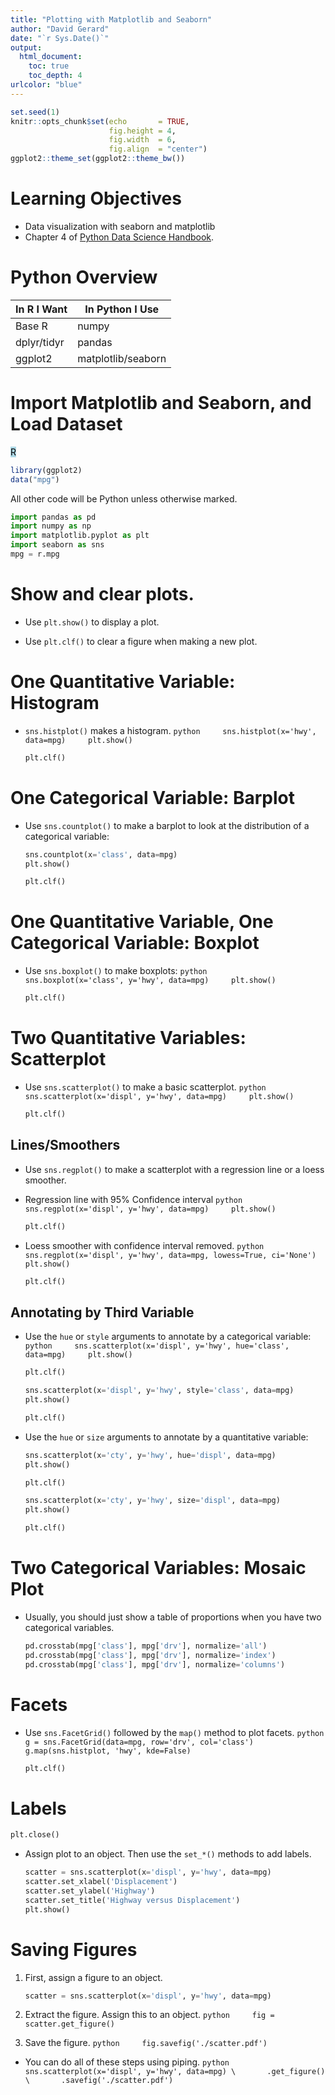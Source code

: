 ```yaml
---
title: "Plotting with Matplotlib and Seaborn"
author: "David Gerard"
date: "`r Sys.Date()`"
output:  
  html_document:
    toc: true
    toc_depth: 4
urlcolor: "blue"
---
```



```r
set.seed(1)
knitr::opts_chunk$set(echo       = TRUE, 
                      fig.height = 4, 
                      fig.width  = 6,
                      fig.align  = "center")
ggplot2::theme_set(ggplot2::theme_bw())
```

# Learning Objectives

- Data visualization with seaborn and matplotlib
- Chapter 4 of [Python Data Science Handbook](https://jakevdp.github.io/PythonDataScienceHandbook/).

# Python Overview

| In R I Want | In Python I Use |
|-------------|-----------------|
| Base R      | numpy           |
| dplyr/tidyr | pandas          |
| ggplot2     | matplotlib/seaborn |

# Import Matplotlib and Seaborn, and Load Dataset

<mark style="background-color: lightblue">R</mark>
```r
library(ggplot2)
data("mpg")
```

All other code will be Python unless otherwise marked.

```python
import pandas as pd
import numpy as np
import matplotlib.pyplot as plt
import seaborn as sns
mpg = r.mpg
```

# Show and clear plots.

- Use `plt.show()` to display a plot.

- Use `plt.clf()` to clear a figure when making a new plot.

# One Quantitative Variable: Histogram

- `sns.histplot()` makes a histogram.
    ```python
    sns.histplot(x='hwy', data=mpg)
    plt.show()
    ```

    ```python
    plt.clf()
    ```


# One Categorical Variable: Barplot

- Use `sns.countplot()` to make a barplot to look at the distribution of a
  categorical variable:

    ```python
    sns.countplot(x='class', data=mpg)
    plt.show()
    ```

    ```python
    plt.clf()
    ```

# One Quantitative Variable, One Categorical Variable: Boxplot

- Use `sns.boxplot()` to make boxplots:
    ```python
    sns.boxplot(x='class', y='hwy', data=mpg)
    plt.show()
    ```

    ```python
    plt.clf()
    ```

<!-- - A boxenplot is a cool graphic that gives you more quantiles to look at: -->
<!--     ```{python} -->
<!--     sns.boxenplot(x='class', y='hwy', data=mpg) -->
<!--     plt.show() -->
<!--     ``` -->

# Two Quantitative Variables: Scatterplot

- Use `sns.scatterplot()` to make a basic scatterplot.
    ```python
    sns.scatterplot(x='displ', y='hwy', data=mpg)
    plt.show()
    ```

    ```python
    plt.clf()
    ```

## Lines/Smoothers

- Use `sns.regplot()` to make a scatterplot with a regression line or a loess smoother.

- Regression line with 95% Confidence interval
    ```python
    sns.regplot(x='displ', y='hwy', data=mpg)
    plt.show()
    ```
    
    ```python
    plt.clf()
    ```
    
- Loess smoother with confidence interval removed.
    ```python
    sns.regplot(x='displ', y='hwy', data=mpg, lowess=True, ci='None')
    plt.show()
    ```
    
    ```python
    plt.clf()
    ```

## Annotating by Third Variable

- Use the `hue` or `style` arguments to annotate by a categorical variable:
    ```python
    sns.scatterplot(x='displ', y='hwy', hue='class', data=mpg)
    plt.show()
    ```
    
    ```python
    plt.clf()
    ```
    
    ```python
    sns.scatterplot(x='displ', y='hwy', style='class', data=mpg)
    plt.show()
    ```
    
    ```python
    plt.clf()
    ```

- Use the `hue` or `size` arguments to annotate by a quantitative variable:

    ```python
    sns.scatterplot(x='cty', y='hwy', hue='displ', data=mpg)
    plt.show()
    ```
    
    ```python
    plt.clf()
    ```
    
    ```python
    sns.scatterplot(x='cty', y='hwy', size='displ', data=mpg)
    plt.show()
    ```
    
    ```python
    plt.clf()
    ```

# Two Categorical Variables: Mosaic Plot

- Usually, you should just show a table of proportions when you have two
  categorical variables.
  
    ```python
    pd.crosstab(mpg['class'], mpg['drv'], normalize='all')
    pd.crosstab(mpg['class'], mpg['drv'], normalize='index')
    pd.crosstab(mpg['class'], mpg['drv'], normalize='columns')
    ```
    
# Facets

- Use `sns.FacetGrid()` followed by the `map()` method to plot facets.
    ```python
    g = sns.FacetGrid(data=mpg, row='drv', col='class')
    g.map(sns.histplot, 'hwy', kde=False)
    ```
    
    ```python
    plt.clf()
    ```    

# Labels

```python
plt.close()
```

- Assign plot to an object. Then use the `set_*()` methods to add labels.

    ```python
    scatter = sns.scatterplot(x='displ', y='hwy', data=mpg)
    scatter.set_xlabel('Displacement')
    scatter.set_ylabel('Highway')
    scatter.set_title('Highway versus Displacement')
    plt.show()
    ```

    
# Saving Figures

1. First, assign a figure to an object.

    ```python
    scatter = sns.scatterplot(x='displ', y='hwy', data=mpg)
    ```

2. Extract the figure. Assign this to an object.
    ```python
    fig = scatter.get_figure()
    ```

3. Save the figure.
    ```python
    fig.savefig('./scatter.pdf')
    ```

- You can do all of these steps using piping.
    ```python
    sns.scatterplot(x='displ', y='hwy', data=mpg) \
      .get_figure() \
      .savefig('./scatter.pdf')
    ```





